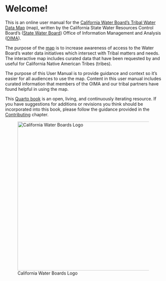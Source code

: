# Welcome! {.unnumbered}

This is an online user manual for the [California Water Board's Tribal Water Data Map](https://gispublic.waterboards.ca.gov/portal/home/item.html?id=a71c1841907240e1a4d896c8cf2302a8) (map), written by the California State Water Resources Control Board's ([State Water Board](https://www.waterboards.ca.gov/)) Office of Information Management and Analysis ([OIMA](https://www.waterboards.ca.gov/resources/oima/)).

The purpose of the [map](https://gispublic.waterboards.ca.gov/portal/home/item.html?id=a71c1841907240e1a4d896c8cf2302a8) is to increase awareness of access to the Water Board's water data initiatives which intersect with Tribal matters and needs. The interactive map includes curated data that have been requested by and useful for California Native American Tribes (tribes).

The purpose of this User Manual is to provide guidance and context so it's easier for all audiences to use the map. Content in this user manual includes curated information that members of the OIMA and our tribal partners have found helpful in using the map.

This [Quarto book](https://quarto.org/docs/books) is an open, living, and continuously iterating resource. If you have suggestions for additions or revisions you think should be incorporated into this book, please follow the guidance provided in the [Contributing](https://cawaterboarddatacenter.github.io/swamp-manual/contribute.html) chapter.

![California Water Boards Logo](images/WaterBoards_logo.png){width="5in"}
